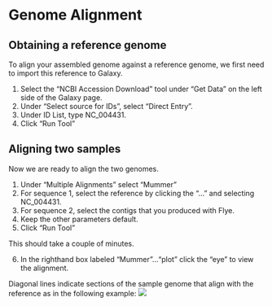 # Genome Alignment {#align}

## Obtaining a reference genome

To align your assembled genome against a reference genome, we first need to import this reference to Galaxy.

1. Select the “NCBI Accession Download” tool under “Get Data” on the left side of the Galaxy page. 
2. Under “Select source for IDs”, select “Direct Entry”.
3. Under ID List, type NC_004431.
4. Click "Run Tool"

## Aligning two samples 

Now we are ready to align the two genomes. 

1. Under "Multiple Alignments" select "Mummer"
2. For sequence 1, select the reference by clicking the "..." and selecting NC_004431.
3. For sequence 2, select the contigs that you produced with Flye. 
4. Keep the other parameters default.
5. Click "Run Tool"

This should take a couple of minutes.

6. In the righthand box labeled "Mummer"..."plot" click the "eye" to view the alignment.

Diagonal lines indicate sections of the sample genome that align with the reference as in the following example:
![](https://mummer4.github.io/tutorial/img/dotplot.gif)